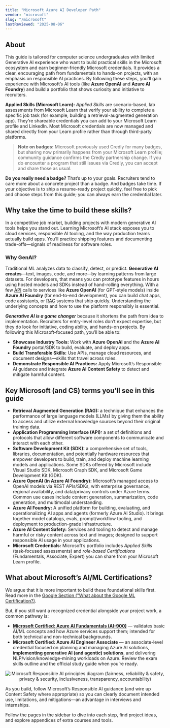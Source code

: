 ```yaml
---
title: "Microsoft Azure AI Developer Path"
vendor: "microsoft"
slug: "/microsoft"
lastReviewed: "2025-08-06"
---
```



<VendorLanding vendor="microsoft" />

## About
This guide is tailored for computer science undergraduates with limited Generative AI experience who want to build practical skills in the Microsoft ecosystem and earn beginner-friendly Microsoft credentials.
It provides a clear, encouraging path from fundamentals to hands-on projects, with an emphasis on responsible AI practices.
By following these steps, you'll gain experience with Microsoft’s AI tools (like **Azure OpenAI** and **Azure AI Foundry**) and build a portfolio that shows curiosity and initiative to recruiters.

**Applied Skills (Microsoft Learn):** *Applied Skills* are scenario-based, lab assessments from Microsoft Learn that verify your ability to complete a specific job task (for example, building a retrieval-augmented generation app). They’re shareable credentials you can add to your Microsoft Learn profile and LinkedIn. Most Microsoft credentials are now managed and shared directly from your Learn profile rather than through third-party platforms.

> **Note on badges:** Microsoft previously used Credly for many badges, but sharing now primarily happens from your Microsoft Learn profile; community guidance confirms the Credly partnership change. If you do encounter a program that still issues via Credly, you can accept and share those as usual.

**Do you really need a badge?** That’s up to your goals. Recruiters tend to care more about a concrete project than a badge.
And badges take time. If your objective is to ship a resume-ready project quickly, feel free to pick and choose steps from this guide; you can always earn the credential later.

## Why take the time to build these skills?
In a competitive job market, building projects with modern generative AI tools helps you stand out.
Learning Microsoft’s AI stack exposes you to cloud services, responsible AI tooling, and the way production teams actually build apps.
You’ll practice shipping features and documenting trade-offs—signals of readiness for software roles.

### Why GenAI?
Traditional ML analyzes data to classify, detect, or predict. **Generative AI creates**—text, images, code, and more—by learning patterns from large datasets.
For developers, that means you can prototype features in hours using hosted models and SDKs instead of hand-rolling everything.
With a few [API](#api) calls to services like **Azure OpenAI** (for GPT-style models) inside **Azure AI Foundry** (for end-to-end development), you can build chat apps, code assistants, or [RAG](#rag) systems that ship quickly. Understanding the underlying concepts and how to use the platform responsibly is essential.

___Generative AI is a game changer___ because it shortens the path from idea to implementation. Recruiters for entry-level roles don’t expect expertise, but they do look for initiative, coding ability, and hands-on projects. By following this Microsoft-focused path, you’ll be able to:
* **Showcase Industry Tools:** Work with **Azure OpenAI** and the **Azure AI Foundry** portal/SDK to build, evaluate, and deploy apps.  
* **Build Transferable Skills:** Use APIs, manage cloud resources, and document designs—skills that travel across roles.  
* **Demonstrate Responsible AI Practices:** Apply Microsoft’s Responsible AI guidance and integrate **Azure AI Content Safety** to detect and mitigate harmful content.

## Key Microsoft (and CS) terms you’ll see in this guide
- <strong id="rag">Retrieval Augmented Generation (RAG):</strong> a technique that enhances the performance of large language models (LLMs) by giving them the ability to access and utilize external knowledge sources beyond their original training data.
- <strong id="api">Application Programming Interface (API):</strong> a set of definitions and protocols that allow different software components to communicate and interact with each other.
- <strong id="sdk">Software Development Kit (SDK):</strong> a comprehensive set of tools, libraries, documentation, and potentially hardware resources that empower developers to build, train, and deploy machine learning models and applications. Some SDKs offered by Microsoft include Visual Studio SDK, Microsoft Graph SDK, and Microsoft Game Development Kit (GDK).
- **Azure OpenAI (in Azure AI Foundry):** Microsoft’s managed access to OpenAI models via REST APIs/SDKs, with enterprise governance, regional availability, and data/privacy controls under Azure terms. Common use cases include content generation, summarization, code generation, and multimodal understanding.
- **Azure AI Foundry:** A unified platform for building, evaluating, and operationalizing AI apps and agents (formerly Azure AI Studio). It brings together model catalogs, evals, prompt/workflow tooling, and deployment to production-grade infrastructure. 
- **Azure AI Content Safety:** Services and tooling to detect and manage harmful or risky content across text and images; designed to support responsible AI usage in your applications.
- **Microsoft Credentials:** Microsoft’s portfolio includes *Applied Skills* (task-focused assessments) and *role-based Certifications* (Fundamentals, Associate, Expert) you can share from your Microsoft Learn profile.

## What about Microsoft’s AI/ML Certifications?
We argue that it is more important to build these foundational skills first. Read more in the [Google Section ("What about the Google ML Certification?)](/developerguide/google#ai-not-ml).

But, if you still want a recognized credential alongside your project work, a common pathway is:
- **[Microsoft Certified: Azure AI Fundamentals (AI-900)](https://learn.microsoft.com/en-us/credentials/certifications/azure-ai-fundamentals/?practice-assessment-type=certification)** — validates basic AI/ML concepts and how Azure services support them; intended for both technical and non-technical backgrounds.
- **Microsoft Certified: Azure AI Engineer Associate** — an associate-level credential focused on planning and managing Azure AI solutions, **implementing generative AI (and agentic) solutions**, and delivering NLP/vision/knowledge-mining workloads on Azure. Review the exam skills outline and the official study guide when you’re ready.

<div align="center">
<img alt="Microsoft Responsible AI principles diagram (fairness, reliability & safety, privacy & security, inclusiveness, transparency, accountability)" src="https://craigclouditpro.wordpress.com/wp-content/uploads/2024/03/ai-respon.png" />
</div>

As you build, follow Microsoft’s Responsible AI guidance (and wire up Content Safety where appropriate) so you can clearly document intended use, limitations, and mitigations—an advantage in interviews and internships.

Follow the pages in the sidebar to dive into each step, find project ideas, and explore appendices of extra courses and tools.